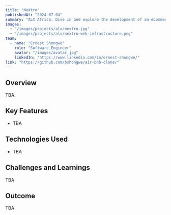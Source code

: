 ```yaml
---
title: "NeXtro"
publishedAt: "2024-07-04"
summary: "ALX Africa: Dive in and explore the development of an eCommerce SaaS."
images:
  - "/images/projects/alx/nextro.jpg"
  - "/images/projects/alx/nextro-web-infrastructure.png"
team:
  - name: "Ernest Shongwe"
    role: "Software Engineer"
    avatar: "/images/avatar.jpg"
    linkedIn: "https://www.linkedin.com/in/ernest-shongwe/"
link: "https://github.com/bshongwe/air-bnb-clone/"
---
```


## Overview

TBA.

## Key Features

- TBA

## Technologies Used

- TBA

## Challenges and Learnings

TBA

## Outcome

TBA